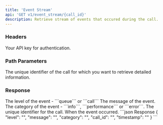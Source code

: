 ```yaml
---
title: 'Event Stream'
api: 'GET v1/event_stream/{call_id}'
description: Retrieve stream of events that occured during the call.
---
```


### Headers

<ParamField header="authorization" type="string" required={true}>
    Your API key for authentication.
</ParamField>



### Path Parameters

<ParamField path="call_id" type="string" required={true}>
    The unique identifier of the call for which you want to retrieve detailed information.
</ParamField>


### Response

<ResponseField name="level" type="string">
    The level of the event - ```queue``` or ```call```
</ResponseField>

<ResponseField name="message" type="string">
    The message of the event.
</ResponseField>

<ResponseField name="category" type="string">
    The category of the event - ```info```, ```performance``` or ```error```.
</ResponseField>

<ResponseField name="call_id" type="string">
    The unique identifier for the call.
</ResponseField>

<ResponseField name="timestamp" type="string">
    When the event occurred.
</ResponseField>

<ResponseExample>
```json Response
{
  "level": "<string>",
  "message": "<string>",
  "category": "<string>",
  "call_id": "<string>",
  "timestamp": "<string>"
}
```
</ResponseExample>